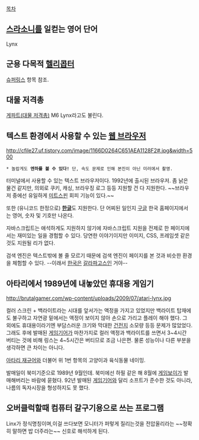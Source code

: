 [[목차]]
== [[스라소니]]를 일컫는 영어 단어 ==
Lynx

== 군용 다목적 [[헬리콥터]] ==
[[슈퍼링스]] 항목 참조.

== 대물 저격총 ==
[[게파트(대물 저격총)]]
M6 Lynx라고도 불린다.

== 텍스트 환경에서 사용할 수 있는 [[웹 브라우저]] ==
http://cfile27.uf.tistory.com/image/1166D0264C651AEA1128F2#.jpg&width=500
 * 놀랍게도 '''엔하를 볼 수 있다!''' 단, 속도 문제로 인해 본진이 아닌 미러에서 촬영.

터미널에서 사용할 수 있는 텍스트 브라우저이다. 1992년에 출시된 브라우저. 좀 낡은 물건 같지만, 의외로 쿠키, 캐싱, 브라우징 로그 등등 지원할 건 다 지원한다. ~~브라우저 중에선 유일하게 [[미트스핀]] 회피 기능이 있다.~~

또한 (유니코드 한정으로) '''[[한글]]'''도 지원한다. 단 어찌된 일인지 [[구글]] 한국 홈페이지에서는 영어, 숫자 및 기호만 나온다.

자바스크립트는 애석하게도 지원하지 않기에 자바스크립트 지원을 전제로 한 페이지에서는 재미있는 일을 경험할 수 있다. 당연한 이야기이지만 이미지, CSS, 프레임셋 같은 것도 지원될 리가 없다.

검색 엔진은 텍스트밖에 볼 줄 모르기 때문에 검색 엔진이 페이지를 본 것과 비슷한 환경을 체험할 수 있다. --이래서 [[한국]]은 [[갈라파고스]]인 거야--

== 아타리에서 1989년에 내놓았던 휴대용 게임기 ==
http://brutalgamer.com/wp-content/uploads/2009/07/atari-lynx.jpg

컬러 스크린 + 백라이트라는 시대를 앞서가는 액정을 가지고 있었지만 백라이트 탑재에도 불구하고 자연광 밑에서는 액정이 보이지 않아 손으로 가리고 플레이 해야 했다. 그 외에도 휴대용이라기엔 부담스러운 크기와 막대한 [[건전지]] 소모량 등등 문제가 많았었다. 그래도 후에 발매된 [[게임기어]]가 마찬가지로 컬러 액정과 백라이트를 쓰면서 3~4시간 버티는 것에 비해 링스는 4~5시간은 버티므로 조금 나은편. 물론 성능이나 다른 부분을 생각하면 큰 차이는 아니다.

[[아타리 재규어]]와 더불어 위 1번 항목의 고양이과 육식동물 네이밍.

발매일이 북미기준으로 1989년 9월인데. 북미에선 하필 같은 해 8월에 [[게임보이]]가 발매해버리는 바람에 묻혔다. 92년 발매된 [[게임기어]]와 달리 소프트가 준수한 것도 아니라, 나름의 독자시장을 형성하지도 못 했다.

== 오버클럭할때 컴퓨터 갈구기용으로 쓰는 프로그램 ==
Linx가 정식명칭이며,이걸 쓰다보면 모니터가 퍼렇게 질리는것을 전압올리라는 ~~정확히 말하면 밥 더주라는~~ 신호로 해석하게 된다.
